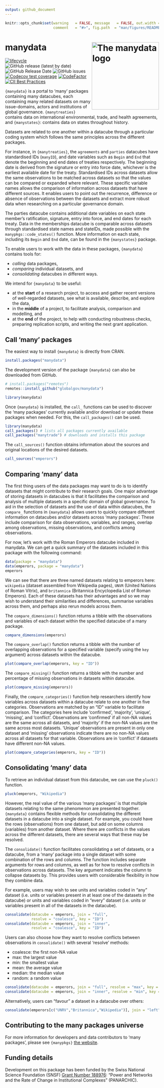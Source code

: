 ```yaml
---
output: github_document
---
```


```r
knitr::opts_chunk$set(warning   = FALSE, message   = FALSE, out.width = "100%",
                      comment   = "#>", fig.path  = "man/figures/README-")
```

# manydata <img src="man/figures/manydataLogo.png" alt="The manydata logo" align="right" width="220"/>

<!-- badges: start -->
[![lifecycle](https://img.shields.io/badge/lifecycle-experimental-orange.svg)](https://lifecycle.r-lib.org/articles/stages.html#experimental)
![GitHub release (latest by date)](https://img.shields.io/github/v/release/globalgov/manydata)
![GitHub Release Date](https://img.shields.io/github/release-date/globalgov/manydata)
![GitHub issues](https://img.shields.io/github/issues-raw/globalgov/manydata)
<!-- [![HitCount](http://hits.dwyl.com/globalgov/manydata.svg)](http://hits.dwyl.com/globalgov/manydata) -->
[![Codecov test coverage](https://codecov.io/gh/globalgov/manydata/branch/main/graph/badge.svg)](https://app.codecov.io/gh/globalgov/manydata?branch=main)
[![CodeFactor](https://www.codefactor.io/repository/github/globalgov/manydata/badge)](https://www.codefactor.io/repository/github/globalgov/manydata)
[![CII Best Practices](https://bestpractices.coreinfrastructure.org/projects/4562/badge)](https://bestpractices.coreinfrastructure.org/projects/4562)
<!-- ![GitHub All Releases](https://img.shields.io/github/downloads/jhollway/roctopus/total) -->
<!-- badges: end -->

`{manydata}` is a portal to 'many' packages containing many datacubes,
each containing many related datasets on many issue-domains,
actors and institutions of global governance.
`{manytreaties}` contains data on international environmental, trade, and health agreements, and `{manystates}`: contains data on states throughout history.

Datasets are related to one another within a datacube through a particular coding system which follows the same principles across the different packages.

For instance, in `{manytreaties}`,
the `agreements` and `parties` datacubes have standardised IDs (`manyID`),
and date variables such as `Begin` and `End` that denote the beginning and end dates of treaties respectively.
The beginning date is derived from the signature or entry into force date,
whichever is the earliest available date for the treaty.
Standardised IDs across datasets allow the same observations to be matched across datasets so that the values can be compared or expanded where relevant.
These specific variable names allows the comparison of information across 
datasets that have different sources.
It enables users to point out the recurrence, 
difference or absence of observations between the datasets and
extract more robust data when researching on a particular governance domain. 

The parties datacube contains additional date variables on each state member's ratification,
signature, entry into force, and end dates for each treaty.
Data in the memberships datacube is comparable across datasets through standardised state names and stateIDs,
made possible with the `manypkgs::code_states()` function.
More information on each state, including its `Begin` and `End` date,
can be found in the `{manystates}` package.

To enable users to work with the data in these packages,
`{manydata}` contains tools for: 

- _calling_ data packages, 
- _comparing_ individual datasets, and
- _consolidating_ datacubes in different ways.

We intend for `{manydata}` to be useful: 

- at the **start** of a research project, 
to access and gather recent versions of well-regarded datasets, 
see what is available, describe, and explore the data, 
- in the **middle** of a project, 
to facilitate analysis, comparison and modelling, and
- at the **end** of the project, 
to help with conducting robustness checks, preparing replication scripts,
and writing the next grant application.

## Call 'many' packages

The easiest way to install `{manydata}` is directly from CRAN.

```r
install.packages("manydata")
```

The development version of the package `{manydata}` can also be downloaded from GitHub. 

```r
# install.packages("remotes")
remotes::install_github("globalgov/manydata")
```

```r
library(manydata)
```

Once `{manydata}` is installed, the `call_` functions can be used to discover
the 'many packages' currently available and/or download or update these
packages when needed. For this, the `call_packages()` can be used.

```r
library(manydata)
call_packages() # lists all packages currently available
call_packages("manytrade") # downloads and installs this package
```

The `call_sources()` function obtains information about the sources and original locations of the desired datasets.

```r
call_sources("emperors")
```

## Comparing 'many' data

The first thing users of the data packages may want to do is to identify
datasets that might contribute to their research goals.
One major advantage of storing datasets in datacubes is that it facilitates the
comparison and analysis of multiple datasets in a specific domain of global governance.
To aid in the selection of datasets and the use of data within datacubes,
the `compare_` functions in `{manydata}` allows users to quickly compare
different information on datacubes and/or datasets across 'many packages'.
These include comparison for data observations, variables, and ranges,
overlap among observations, missing observations,
and conflicts among observations.

For now, let's work with the Roman Emperors datacube included in manydata. 
We can get a quick summary of the datasets included in this
package with the following command:

```r
data(package = "manydata")
data(emperors, package = "manydata")
emperors
```

We can see that there are three named datasets relating to emperors here:
`wikipedia` (dataset assembled from Wikipedia pages),
`UNVR` (United Nations of Roman Vitrix),
and `britannica` (Britannica Encyclopedia List of Roman Emperors).
Each of these datasets has their advantages and so we may wish
to understand their similarities and differences,
summarise variables across them, and perhaps also rerun models across them.

The `compare_dimensions()` function returns a tibble with the observations and variables 
of each dataset within the specified datacube of a many package.

```r
compare_dimensions(emperors)
```

<!-- The `compare_ranges()` function returns a tibble with the date range using the -->
<!-- earliest and latest dates of each dataset within the specified datacube of a many package. -->

<!-- ```{r compare range} -->
<!-- compare_ranges(emperors, variable = c("Begin", "End")) -->
<!-- ``` -->

The `compare_overlap()` function returns a tibble with the number of overlapping observations for a specified variable (specify using the `key` argument) across datasets within the datacube.

```r
plot(compare_overlap(emperors, key = "ID"))
```

The `compare_missing()` function returns a tibble with the number and percentage of missing observations in datasets within datacube.

```r
plot(compare_missing(emperors))
```

Finally, the `compare_categories()` function help researchers identify how variables across datasets within a datacube relate to one another in five categories.
Observations are matched by an "ID" variable to facilitate comparison.
The categories here include 'confirmed', 'majority', 'unique', 'missing', and 'conflict'.
Observations are 'confirmed' if all non-NA values are the same across all datasets,
and 'majority' if the non-NA values are the same across most datasets.
'Unique' observations are present in only one dataset and
'missing' observations indicate there are no non-NA values across all datasets for that variable.
Observations are in 'conflict' if datasets have different non-NA values.

```r
plot(compare_categories(emperors, key = "ID"))
```

## Consolidating 'many' data

To retrieve an individual dataset from this datacube,
we can use the `pluck()` function.

```r
pluck(emperors, "Wikipedia")
```

However, the real value of the various 'many packages' is that multiple datasets
relating to the same phenomenon are presented together.
`{manydata}` contains flexible methods for consolidating the different datasets in a datacube into a single dataset.
For example, you could have the rows (observations) from one dataset,
but add on some columns (variables) from another dataset.
Where there are conflicts in the values across the different datasets,
there are several ways that these may be resolved.

The `consolidate()` function facilitates consolidating a set of datasets, or a datacube,
from a 'many' package into a single dataset with some combination of the rows and columns.
The function includes separate arguments for rows and columns,
as well as for how to resolve conflicts in observations across datasets.
The key argument indicates the column to collapse datasets by.
This provides users with considerable flexibility in how they combine data.

For example, users may wish to see units and variables coded in "any" dataset
(i.e. units or variables present in at least one of the datasets in the 
datacube) or units and variables coded in "every" dataset (i.e. units or
variables present in all of the datasets in the datacube).

```r
consolidate(datacube = emperors, join = "full",
            resolve = "coalesce", key = "ID")
consolidate(datacube = emperors, join = "inner",
            resolve = "coalesce", key = "ID")
```

Users can also choose how they want to resolve conflicts between observations in
`consolidate()` with several 'resolve' methods:

* coalesce: the first non-NA value 
* max: the largest value
* min: the smallest value
* mean: the average value
* median: the median value
* random: a random value

```r
consolidate(datacube = emperors, join = "full", resolve = "max", key = "ID")
consolidate(datacube = emperors, join = "inner", resolve = "min", key = "ID")
```

Alternatively, users can "favour" a dataset in a datacube over others:

```r
consolidate(emperors[c("UNRV","Britannica","Wikipedia")], join = "left", resolve = "coalesce", key = "ID")
```

## Contributing to the many packages universe

For more information for developers and data contributors to 'many packages', please see `{manypkgs}` [the website](https://globalgov.github.io/manypkgs/).

## Funding details

Development on this package has been funded by the Swiss National Science Foundation (SNSF)
[Grant Number 188976](https://data.snf.ch/grants/grant/188976): 
"Power and Networks and the Rate of Change in Institutional Complexes" (PANARCHIC).
